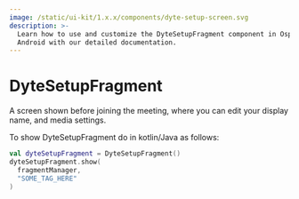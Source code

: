 ```yaml
---
image: /static/ui-kit/1.x.x/components/dyte-setup-screen.svg
description: >-
  Learn how to use and customize the DyteSetupFragment component in Ospi's
  Android with our detailed documentation.
---
```


# DyteSetupFragment

A screen shown before joining the meeting, where you can edit your display name,
and media settings.

To show DyteSetupFragment do in kotlin/Java as follows:

```kotlin
val dyteSetupFragment = DyteSetupFragment()
dyteSetupFragment.show(
  fragmentManager,
  "SOME_TAG_HERE"
)
```

<head>
  <title>Android DyteSetupFragment</title>
</head>
